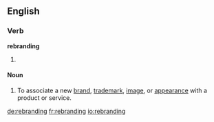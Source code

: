 ==English==

===Verb===
'''rebranding'''

# {{present participle of|rebrand}}

====Noun====
{{en-noun}}

# To associate a new [[brand]], [[trademark]], [[image]], or [[appearance]] with a product or service.

[[de:rebranding]]
[[fr:rebranding]]
[[io:rebranding]]